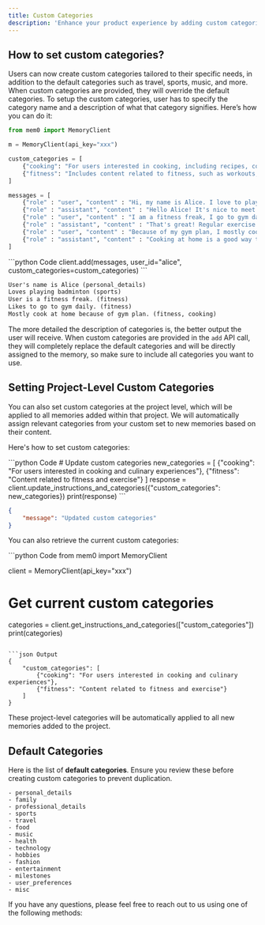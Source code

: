 ```yaml
---
title: Custom Categories
description: 'Enhance your product experience by adding custom categories tailored to your needs'
---
```


## How to set custom categories?

Users can now create custom categories tailored to their specific needs, in addition to the default categories such as travel, sports, music, and more. When custom categories are provided, they will override the default categories.
To setup the custom categories, user has to specify the category name and a description of what that category signifies.
Here’s how you can do it:

```python
from mem0 import MemoryClient

m = MemoryClient(api_key="xxx")

custom_categories = [
    {"cooking": "For users interested in cooking, including recipes, cooking tips, and culinary experiences."},
    {"fitness": "Includes content related to fitness, such as workouts, exercises, and fitness tips."}
]

messages = [
    {"role" : "user", "content" : "Hi, my name is Alice. I love to play badminton."},
    {"role" : "assistant", "content" : "Hello Alice! It's nice to meet you. Badminton is such an amazing sport. How can I assist you today?"},
    {"role" : "user", "content" : "I am a fitness freak, I go to gym daily."},
    {"role" : "assistant", "content" : "That's great! Regular exercise is very beneficial for health."},
    {"role" : "user", "content" : "Because of my gym plan, I mostly cook at home."},
    {"role" : "assistant", "content" : "Cooking at home is a good way to ensure you have a balanced diet."}
]
```

<CodeGroup>
```python Code
client.add(messages, user_id="alice", custom_categories=custom_categories)
```

```markdown Memories with categories
User's name is Alice (personal_details)
Loves playing badminton (sports)
User is a fitness freak. (fitness)
Likes to go to gym daily. (fitness)
Mostly cook at home because of gym plan. (fitness, cooking)
```
</CodeGroup>

<Note> The more detailed the description of categories is, the better output the user will receive. When custom categories are provided in the `add` API call, they will completely replace the default categories and will be directly assigned to the memory, so make sure to include all categories you want to use. </Note>


## Setting Project-Level Custom Categories

You can also set custom categories at the project level, which will be applied to all memories added within that project. We will automatically assign relevant categories from your custom set to new memories based on their content. 

Here's how to set custom categories:

<CodeGroup>
```python Code
# Update custom categories
new_categories = [
    {"cooking": "For users interested in cooking and culinary experiences"},
    {"fitness": "Content related to fitness and exercise"}
]
response = client.update_instructions_and_categories({"custom_categories": new_categories})
print(response)
```

```json Output
{
    "message": "Updated custom categories"
}
```
</CodeGroup>

You can also retrieve the current custom categories:

<CodeGroup>
```python Code
from mem0 import MemoryClient

client = MemoryClient(api_key="xxx")

# Get current custom categories
categories = client.get_instructions_and_categories(["custom_categories"])
print(categories)
```

```json Output
{
    "custom_categories": [
        {"cooking": "For users interested in cooking and culinary experiences"},
        {"fitness": "Content related to fitness and exercise"}
    ]
}
```
</CodeGroup>

These project-level categories will be automatically applied to all new memories added to the project.

## Default Categories
Here is the list of **default categories**. Ensure you review these before creating custom categories to prevent duplication.

```
- personal_details
- family
- professional_details
- sports
- travel 
- food
- music
- health
- technology
- hobbies
- fashion
- entertainment
- milestones
- user_preferences
- misc
```

If you have any questions, please feel free to reach out to us using one of the following methods:

<Snippet file="get-help.mdx" />